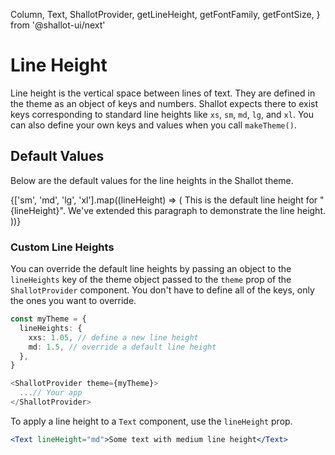   Column,
  Text,
  ShallotProvider,
  getLineHeight,
  getFontFamily,
  getFontSize,
} from '@shallot-ui/next'

<Meta title="🎨 Theme / Line Height" />

# Line Height

Line height is the vertical space between lines of text. They are defined in the theme as an object of keys and numbers. Shallot expects there to exist keys corresponding to standard line heights like `xs`, `sm`, `md`, `lg`, and `xl`. You can also define your own keys and values when you call `makeTheme()`.

## Default Values

Below are the default values for the line heights in the Shallot theme.

<Canvas>
  <ShallotProvider>
    <Column maxUnitWidth={25}>
      {['sm', 'md', 'lg', 'xl'].map((lineHeight) => (
        <Text
          key={lineHeight}
          unitsAround={1}
          shallot={{
            lineHeight: getLineHeight(lineHeight),
            fontFamily: getFontFamily('Body'),
            fontSize: getFontSize('md'),
          }}
        >
          This is the default line height for "{lineHeight}". We've extended
          this paragraph to demonstrate the line height.
        </Text>
      ))}
    </Column>
  </ShallotProvider>
</Canvas>

<br />

### Custom Line Heights

You can override the default line heights by passing an object to the `lineHeights` key of the theme object passed to the `theme` prop of the `ShallotProvider` component. You don't have to define all of the keys, only the ones you want to override.

```ts
const myTheme = {
  lineHeights: {
    xxs: 1.05, // define a new line height
    md: 1.5, // override a default line height
  },
}

<ShallotProvider theme={myTheme}>
  ...// Your app
</ShallotProvider>
```

To apply a line height to a `Text` component, use the `lineHeight` prop.

```jsx
<Text lineHeight="md">Some text with medium line height</Text>
```
